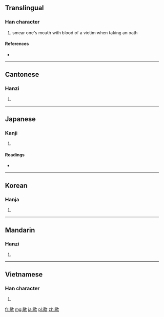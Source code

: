 ==Translingual==

===Han character===
{{Han char|rn=76|rad=欠|as=09|sn=13|four=2778<sub>2</sub>|canj=竹X弓人 (HXNO), 一X弓人 (MXNO)}}

# smear one's mouth with blood of a victim when taking an oath

====References====
* {{Han ref|kx=0570.050|dkj=16131|dj=0958.080|hdz=32146.010|uh=6B43|ud=27459|bh=DDF7|bd=56823}}

----

==Cantonese==

===Hanzi===
{{yue-hanzi|jyut=|y=saap3}}

# {{defn|lang=yue|sort=欠09}}

----

==Japanese==

===Kanji===
{{ja-kanji|grade=|rs=欠09}}

# {{defn|lang=ja|sort=欠09}}

====Readings====
* {{ja-readings|on=[[そう]] (sō), [[しょう]] (shō), [[こう]] (kō)|kun=[[すする]] (susuru)}}

----

==Korean==

===Hanja===
{{ko-hanja|hangeul=삽|eumhun=|rv=sap|mr=sap|y=sap}}

# {{defn|lang=ko|sort=欠09}}

----

==Mandarin==

===Hanzi===
{{cmn-hanzi|pin=[[shà]] ([[sha4]]), [[xiá]] ([[xia2]])|wg=sha<sup>4</sup>, hsia<sup>2</sup>}}

# {{defn|lang=cmn|sort=欠09}}

----

==Vietnamese==

===Han character===
{{vi-hantu|[[sáp]], [[khảm]]|rs=欠09}}

# {{defn|lang=vi|sort=欠09}}

[[fr:歃]]
[[mg:歃]]
[[ja:歃]]
[[pl:歃]]
[[zh:歃]]